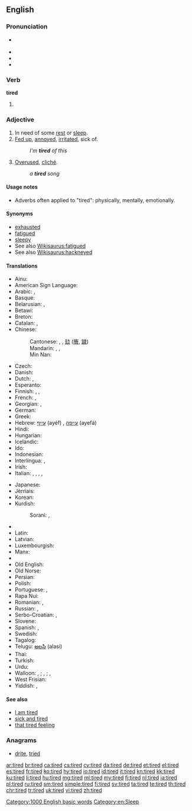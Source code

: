 ==English==
{{wikipedia|dab=tired}}

===Pronunciation===
* {{a|UK}} {{IPA|/taɪə(ɹ)d/}}
* {{audio|En-uk-tired.ogg|Audio (UK)}}
* {{rhymes|aɪə(ɹ)d}}
* {{audio|en-us-tired.ogg|Audio (US)}}

===Verb===
'''tired'''

# {{en-past of|tire}}

===Adjective===
{{en-adj}}

# In need of some [[rest]] or [[sleep]].
# [[fed up|Fed up]], [[annoyed]], [[irritated]], sick of.
#: ''I'm '''tired''' of this''
# [[overused|Overused]], [[cliché]].
#: ''a '''tired''' song''

====Usage notes====
* Adverbs often applied to "tired": physically, mentally, emotionally.

====Synonyms====
* [[exhausted]]
* [[fatigued]]
* [[sleepy]]
* See also [[Wikisaurus:fatigued]]
* See also [[Wikisaurus:hackneyed]]

====Translations====
{{trans-top|in need of rest or sleep}}
* Ainu: {{t|ain|ヨッテㇰ|tr=yottek}}
* American Sign Language: {{t|ase|BentB@IpsiChest-PalmBack-BentB@IpsiChest-PalmBack BentB@IpsiChest-PalmUp-BentB@IpsiChest-PalmUp}}
* Arabic: {{t|ar|متعب|tr=mút3ab}}, {{t|ar|تعبان|tr=ta3baan}}
* Basque: {{t|eu|nekatuta}}
* Belarusian: {{t+|be|стомлены|tr=stómljeny|sc=Cyrl}}, {{t|be|змораны|tr=zmórany|sc=Cyrl}}
* Betawi: {{t|bew|gémpor}}
* Breton: {{t|br|skuizh}}
* Catalan: {{t|ca|cansat|m}}, {{t|ca|cansada|f}}
* Chinese:
*: Cantonese: {{t|yue|累}}, {{t|yue|疲}}, [[攰]] ([[癐]], [[䠩]])
*: Mandarin: {{t+|cmn|累|tr=lèi|sc=Hani}}, {{t+|cmn|疲|tr=pí|sc=Hani}}, {{t+|cmn|疲倦|tr=píjuàn|sc=Hani}}
*: Min Nan: {{t+|nan|忝|tr=thiám|sc=Hans}}
* Czech: {{t+|cs|unavený|m}}
* Danish: {{t+|da|træt}}
* Dutch: {{t+|nl|moe}}, {{t+|nl|vermoeid}}
* Esperanto: {{t+|eo|laca}}
* Finnish: {{t|fi|väsynyt}}, {{t|fi|uupunut}}, {{t|fi|voipunut}}
* French: {{t+|fr|fatigué|m}}, {{t+|fr|fatiguée|f}}
* Georgian: {{t|ka|დაღლილი|sc=Geor}}, {{t|ka|მოღალული|tr=moghaluli|sc=Geor}}
* German: {{t+|de|müde}}
* Greek: {{t+|el|κουρασμένος|tr=kourasménos|sc=Grek}}
* Hebrew: [[עייף]] (ayéf) {{g|m}}, [[עייפה]] (ayefá) {{g|f}}
* Hindi: {{t|hi|थका|tr=thakā|sc=Deva}}
* Hungarian: {{t+|hu|fáradt}}
* Icelandic: {{t+|is|þreyttur}}
* Ido: {{t|io|fatigita}}
* Indonesian: {{t+|id|lelah}}
* Interlingua: {{t|ia|fatigate}}, {{t|ia|lasse}}
* Irish: {{t|ga|tuirseach}}
* Italian: {{t+|it|stanco}}, {{t+|it|esausto}}, {{t+|it|fatto}}, {{t|it|distrutto}}, {{t|it|affaticato}}
{{trans-mid}}
* Japanese: {{t+|ja|疲れる|alt=疲れた|tr=つかれた, tsukareta}}
* Jèrriais: {{t|roa-jer|lâssé}}
* Korean: {{t+|ko|피곤하다|alt=피곤한|tr=pigonhan}}
* Kurdish:
*: Sorani: {{t+|ku|هیلاک}}, {{t|ku|ماندو}}
* {{trreq|lo}}
* Latin: {{t|la|fessus|m}}
* Latvian: {{t|lv|noguris}}
* Luxembourgish: {{t|lb|midd}}
* Manx: {{t|gv|skee}}
* {{trreq|mn}}
* Old English: {{t|ang|meðe}}
* Old Norse: {{t|non|þreyttr}}
* Persian: {{t+|fa|خسته|tr=xasta(e)|sc=fa-Arab}}
* Polish: {{t+|pl|zmęczony|m}}
* Portuguese: {{t+|pt|cansado|m}}, {{t+|pt|cansada|f}}
* Rapa Nui: {{t|rap|rohirohi}}
* Romanian: {{t|ro|obosit|m}}, {{t|ro|obosită|f}}
* Russian: {{t+|ru|усталый|tr=ustályj}}, {{t+|ru|уставший|tr=ustávšij}}
* Serbo-Croatian: {{t|sh|ȕmōran}}, {{t|sh|umorna|sc=Latn}}
* Slovene: {{t|sl|utrujen}}
* Spanish: {{t+|es|cansado}}, {{t+|es|fatigado}}
* Swedish: {{t+|sv|trött}}
* Tagalog: {{t|tl|pagod}}
* Telugu: [[అలసి]] (alasi)
* Thai: {{t+|th|เหนื่อย|tr=nèuuay|sc=Thai}}
* Turkish: {{t+|tr|yorgun}}
* Urdu: {{t|ur|تھکا|tr=thakā|sc=ur-Arab}}
* Walloon: {{t+|wa|nåjhi|m}}, {{t|wa|nåjheye|f}}; {{t+|wa|scran|m}}, {{t|wa|scranse|f}}; {{t+|wa|hode|m|f}}, {{t|wa|hodé|m}} {{t|wa|hodêye|f}}
* West Frisian: {{t|fy|wurch}}
* Yiddish: {{t|yi|מיד|m|tr=mid|sc=Hebr}}, {{t|yi|מידע|f|tr=mide|sc=Hebr}}
{{trans-bottom}}

{{trans-see|fed up|[[fed up#Translations|fed up]]}}

{{trans-see|overused}}

====See also====
* [[I am tired]]
* [[sick and tired]]
* [[that tired feeling]]

===Anagrams===
* [[drite#English|drite]], [[tried#English|tried]]

[[Category:1000 English basic words]]
[[Category:en:Sleep]]

[[ar:tired]]
[[br:tired]]
[[ca:tired]]
[[cs:tired]]
[[cy:tired]]
[[da:tired]]
[[de:tired]]
[[et:tired]]
[[el:tired]]
[[es:tired]]
[[fr:tired]]
[[ko:tired]]
[[hy:tired]]
[[io:tired]]
[[id:tired]]
[[it:tired]]
[[kn:tired]]
[[kk:tired]]
[[ku:tired]]
[[li:tired]]
[[hu:tired]]
[[mg:tired]]
[[ml:tired]]
[[my:tired]]
[[fj:tired]]
[[nl:tired]]
[[ja:tired]]
[[pl:tired]]
[[ru:tired]]
[[sm:tired]]
[[simple:tired]]
[[fi:tired]]
[[sv:tired]]
[[ta:tired]]
[[te:tired]]
[[th:tired]]
[[chr:tired]]
[[tr:tired]]
[[uk:tired]]
[[vi:tired]]
[[zh:tired]]